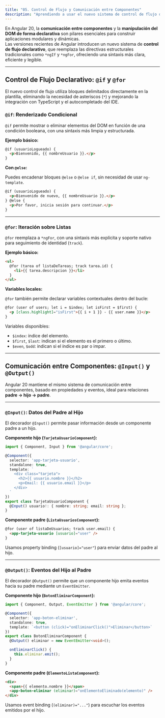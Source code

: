 ```yaml
---
title: "05. Control de Flujo y Comunicación entre Componentes"
description: "Aprendiendo a usar el nuevo sistema de control de flujo declarativo con @if y @for en Angular 20, y cómo comunicar componentes con @Input y @Output."
---
```


En Angular 20, la **comunicación entre componentes** y la **manipulación del DOM de forma declarativa** son pilares esenciales para construir aplicaciones modulares y dinámicas.  
Las versiones recientes de Angular introducen un nuevo sistema de **control de flujo declarativo**, que reemplaza las directivas estructurales tradicionales como `*ngIf` y `*ngFor`, ofreciendo una sintaxis más clara, eficiente y legible.

---

## Control de Flujo Declarativo: `@if` y `@for`

El nuevo control de flujo utiliza bloques delimitados directamente en la plantilla, eliminando la necesidad de asteriscos (`*`) y mejorando la integración con TypeScript y el autocompletado del IDE.

### `@if`: Renderizado Condicional

`@if` permite mostrar o eliminar elementos del DOM en función de una condición booleana, con una sintaxis más limpia y estructurada.

**Ejemplo básico:**

```html
@if (usuarioLogueado) {
  <p>Bienvenido, {{ nombreUsuario }}.</p>
}
````

**Con `@else`:**

Puedes encadenar bloques `@else` o `@else if`, sin necesidad de usar `ng-template`.

```html
@if (usuarioLogueado) {
  <p>Bienvenido de nuevo, {{ nombreUsuario }}.</p>
} @else {
  <p>Por favor, inicia sesión para continuar.</p>
}
```

---

### `@for`: Iteración sobre Listas

`@for` reemplaza a `*ngFor`, con una sintaxis más explícita y soporte nativo para seguimiento de identidad (`track`).

**Ejemplo básico:**

```html
<ul>
  @for (tarea of listaDeTareas; track tarea.id) {
    <li>{{ tarea.descripcion }}</li>
  }
</ul>
```

**Variables locales:**

`@for` también permite declarar variables contextuales dentro del bucle:

```html
@for (user of users; let i = $index; let isFirst = $first) {
  <p [class.highlight]="isFirst">{{ i + 1 }} - {{ user.name }}</p>
}
```

Variables disponibles:

* `$index`: índice del elemento.
* `$first`, `$last`: indican si el elemento es el primero o último.
* `$even`, `$odd`: indican si el índice es par o impar.

---

## Comunicación entre Componentes: `@Input()` y `@Output()`

Angular 20 mantiene el mismo sistema de comunicación entre componentes, basado en propiedades y eventos, ideal para relaciones **padre → hijo → padre**.

---

### `@Input()`: Datos del Padre al Hijo

El decorador `@Input()` permite pasar información desde un componente padre a un hijo.

**Componente hijo (`TarjetaUsuarioComponent`):**

```typescript
import { Component, Input } from '@angular/core';

@Component({
  selector: 'app-tarjeta-usuario',
  standalone: true,
  template: `
    <div class="tarjeta">
      <h2>{{ usuario.nombre }}</h2>
      <p>Email: {{ usuario.email }}</p>
    </div>
  `
})
export class TarjetaUsuarioComponent {
  @Input() usuario!: { nombre: string; email: string };
}
```

**Componente padre (`ListaUsuariosComponent`):**

```html
@for (user of listaDeUsuarios; track user.email) {
  <app-tarjeta-usuario [usuario]="user" />
}
```

Usamos property binding (`[usuario]="user"`) para enviar datos del padre al hijo.

---

### `@Output()`: Eventos del Hijo al Padre

El decorador `@Output()` permite que un componente hijo emita eventos hacia su padre mediante un `EventEmitter`.

**Componente hijo (`BotonEliminarComponent`):**

```typescript
import { Component, Output, EventEmitter } from '@angular/core';

@Component({
  selector: 'app-boton-eliminar',
  standalone: true,
  template: `<button (click)="onEliminarClick()">Eliminar</button>`
})
export class BotonEliminarComponent {
  @Output() eliminar = new EventEmitter<void>();

  onEliminarClick() {
    this.eliminar.emit();
  }
}
```

**Componente padre (`ElementoListaComponent`):**

```html
<div>
  <span>{{ elemento.nombre }}</span>
  <app-boton-eliminar (eliminar)="onElementoEliminado(elemento)" />
</div>
```

Usamos event binding (`(eliminar)="..."`) para escuchar los eventos emitidos por el hijo.
